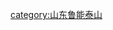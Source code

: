 {{Football squad with logo
| name      = 1996年济南泰山将军名单
| bgcolor   = #FFFFFF
| textcolor = #FF0000
| bordercolor=#FF0000
| teamname  = 济南泰山将军
| seasontitle=[[1996中国足球甲A联赛|<span style="color:#FF0000;">1996年</span>]][[中国足球甲级A组联赛|<span style="color:#FF0000;">甲A联赛</span>]]第五名、[[中國足協盃|<span style="color:#FF0000;">足协杯</span>]]亚军
| teamlogo  = <!--不是使用在条目中的非自由版权图像，根据[[Wikipedia:合理使用]]，不能在非条目名字空间展示：
ive Mesh.png
-->
| p1=[[王军 (足球守门员)|王军]]
| p2=[[邵延杰]]
| p3=[[张海涛 (1970年)|张海涛]]
| p4=[[吴刚 (足球运动员)|吴刚]]
| p5=[[舒畅 (足球运动员)|舒畅]]
| p6=[[李明 (1975年)|李明]]
| p7=[[唐晓程]]
| p8=[[李霄鹏]]
| p9=[[刘越 (足球运动员)|刘越]]
| p10=[[宿茂臻]]
| p11=[[邢锐]]
| p12=[[孙新铭]]
| p13=
| p14=[[李波 (足球运动员)|李波]]
| p15=[[孙晓东]]
| p16=[[冯建国]]
| p17=[[胡波]]
| p18=[[于远伟]]
| p19=[[姜勇]]
| p20=[[宋毓明]]
| p21=[[王超 (1975年)|王超]]
| p22=[[张蓬生]]
| p23=
| p24=[[李斌 (足球运动员)|李斌]]
| p25=[[李青山]]
| p26=[[王健]]
| p27=[[戴振鹏]]
| p28=[[高尧]]
| manager=[[殷铁生]]
}}<noinclude>
{{DEFAULTSORT:Shandong Jinan Taishan F.C. Squad 1996}}
[[category:山东鲁能泰山]]
</noinclude>